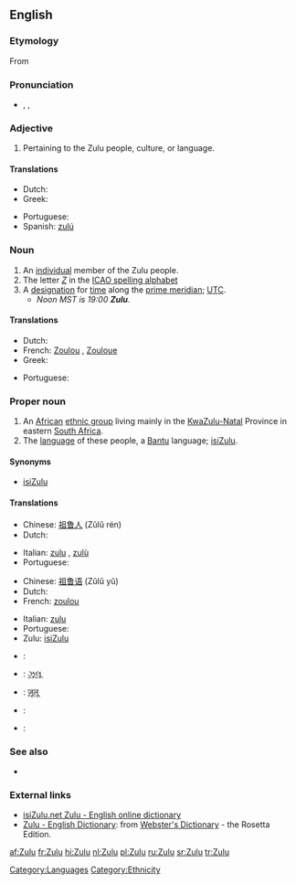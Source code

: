 {{wikipedia|Zulu (disambiguation)}}
{{interwiktionary|code=zu}}
==English==
===Etymology===
From {{Zulu.}}

===Pronunciation===
*{{enPR|zo͞o'lo͞o}}, {{IPA|/ˈzuːluː/}}, {{SAMPA|/"zu:lu:/}}

===Adjective===
{{en-adj|-}}

# Pertaining to the Zulu people, culture, or language.

====Translations====
{{trans-top|pertaining to the Zulu people, culture, or language}}
*Dutch: {{t|nl|Zoeloe}}
*Greek: {{t|el|Ζουλού}}
{{trans-mid}}
*Portuguese: {{t|pt|zulu}}
*Spanish: [[zulú]]
{{trans-bottom}}

===Noun===
{{en-noun}}

# An [[individual]] member of the Zulu people.
# The letter ''[[Z]]'' in the [[ICAO spelling alphabet]]
# A [[designation]] for [[time]] along the [[prime meridian]]; [[UTC]].
#* ''Noon MST is 19:00 '''Zulu'''.''

====Translations====
{{trans-top|member of the Zulu people}}
*Dutch: {{t|nl|Zoeloe|m}}
*French: [[Zoulou]] {{m}}, [[Zouloue]] {{f}}
*Greek: {{t|el|Ζουλού}}
{{trans-mid}}
*Portuguese: {{t|pt|zulu}}
{{trans-bottom}}

===Proper noun===
{{en-proper noun}}

# An [[African]] [[ethnic group]] living mainly in the [[KwaZulu-Natal]] Province in eastern [[South Africa]].
# The [[language]] of these people, a [[Bantu]] language; [[isiZulu]].

====Synonyms====
*{{italbrac|language}} [[isiZulu]]

====Translations====
{{trans-top|African ethnic group}}
*Chinese: [[祖鲁人]] (Zǔlǔ rén)
*Dutch: {{t|nl|Zoeloes||p}}
{{trans-mid}}
*Italian: [[zulu]] {{m}}, [[zulù]] {{m}}
*Portuguese: {{t|pt|zulu}}
{{trans-bottom}}

{{trans-top|language}}
*Chinese: [[祖鲁语]] (Zǔlǔ yǔ)
*Dutch: {{t|nl|Zoeloe|n}}
*French: [[zoulou]] {{m}}
{{trans-mid}}
*Italian: [[zulu]] {{m}}
*Portuguese: {{t|pt|zulu}}
*Zulu: [[isiZulu]]
{{trans-bottom}}

{{checktrans}}
{{trans-top|Translations to be checked}}
*{{ttbc|German}}: {{t|de|Zulu}}
*{{ttbc|Gujarati}}: [[ઝૂલૂ]]
*{{ttbc|Hindi}}: [[ज़ूलू]]
*{{ttbc|Interlingua}}: {{t|ia|Zulu}}
*{{ttbc|Portuguese}}: {{t|pt|zulu}}
{{trans-bottom}}

===See also===
*{{langcat}}
{{ethnologue|code=zul}}

===External links===
*[http://isizulu.net/ isiZulu.net Zulu - English online dictionary]
*[http://www.websters-online-dictionary.org/definition/Zulu-english/ Zulu - English Dictionary]: from [http://www.websters-online-dictionary.org/ Webster's Dictionary] - the Rosetta Edition.

[[Category:Languages]]
[[Category:Ethnicity]]

[[af:Zulu]]
[[fr:Zulu]]
[[hi:Zulu]]
[[nl:Zulu]]
[[pl:Zulu]]
[[ru:Zulu]]
[[sr:Zulu]]
[[tr:Zulu]]